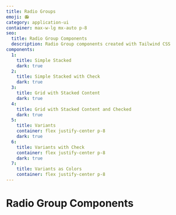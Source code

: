 ```yaml
---
title: Radio Groups
emoji: 📻
category: application-ui
container: max-w-lg mx-auto p-8
seo:
  title: Radio Group Components
  description: Radio Group components created with Tailwind CSS
components:
  1:
    title: Simple Stacked
    dark: true
  2:
    title: Simple Stacked with Check
    dark: true
  3:
    title: Grid with Stacked Content
    dark: true
  4:
    title: Grid with Stacked Content and Checked
    dark: true
  5:
    title: Variants
    container: flex justify-center p-8
    dark: true
  6:
    title: Variants with Check
    container: flex justify-center p-8
    dark: true
  7:
    title: Variants as Colors
    container: flex justify-center p-8
---
```


# Radio Group Components

<List
  componentsData={componentsArray}
  componentContainer={componentContainer}
/>
